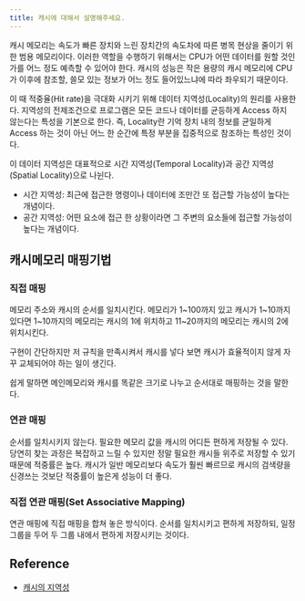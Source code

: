 ```yaml
---
title: 캐시에 대해서 설명해주세요.
---
```


캐시 메모리는 속도가 빠른 장치와 느린 장치간의 속도차에 따른 병목 현상을 줄이기 위한 범용 메모리이다.
이러한 역할을 수행하기 위해서는 CPU가 어떤 데이터를 원할 것인가를 어느 정도 예측할 수 있어야 한다.
캐시의 성능은 작은 용량의 캐시 메모리에 CPU가 이후에 참조할, 쓸모 있는 정보가 어느 정도 들어있느냐에 따라
좌우되기 때문이다.

이 때 적중율(Hit rate)을 극대화 시키기 위해 데이터 지역성(Locality)의 원리를 사용한다. 지역성의 전제조건으로 프로그램은 모든 코드나 데이터를 균등하게 Access 하지 않는다는 특성을 기본으로 한다. 즉, Locality란 기억 장치 내의 정보를 균일하게 Access 하는 것이 아닌 어느 한 순간에 특정 부분을 집중적으로 참조하는 특성인 것이다.

이 데이터 지역성은 대표적으로 시간 지역성(Temporal Locality)과 공간 지역성(Spatial Locality)으로 나뉜다.

- 시간 지역성: 최근에 접근한 명령이나 데이터에 조만간 또 접근할 가능성이 높다는 개념이다.
- 공간 지역성: 어떤 요소에 접근 한 상황이라면 그 주변의 요소들에 접근할 가능성이 높다는 개념이다.

## 캐시메모리 매핑기법

### 직접 매핑

메모리 주소와 캐시의 순서를 일치시킨다. 메모리가 1~100까지 있고 캐시가 1~10까지 있다면
1~10까지의 메모리는 캐시의 1에 위치하고 11~20까지의 메모리는 캐시의 2에 위치시킨다.

구현이 간단하지만 저 규칙을 만족시켜서 캐시를 넣다 보면 캐시가 효율적이지 않게 자꾸
교체되어야 하는 일이 생긴다.

쉽게 말하면 메인메모리와 캐시를 똑같은 크기로 나누고 순서대로 매핑하는 것을 말한다.

### 연관 매핑

순서를 일치시키지 않는다. 필요한 메모리 값을 캐시의 어디든 편하게 저장될 수 있다.
당연히 찾는 과정은 복잡하고 느릴 수 있지만 정말 필요한 캐시들 위주로 저장할 수 있기 때문에
적중률은 높다. 캐시가 일반 메모리보다 속도가 훨씬 빠르므로 캐시의 검색량을 신경쓰는 것보단
적중률이 높은게 성능이 더 좋다.

### 직접 연관 매핑(Set Associative Mapping)

연관 매핑에 직접 매핑을 합쳐 놓은 방식이다. 순서를 일치시키고 편하게 저장하되, 일정 그룹을
두어 두 그룹 내에서 편하게 저장시키는 것이다.

## Reference

- [캐시의 지역성](https://github.com/JaeYeopHan/Interview_Question_for_Beginner/tree/master/OS#%EC%BA%90%EC%8B%9C%EC%9D%98-%EC%A7%80%EC%97%AD%EC%84%B1)
